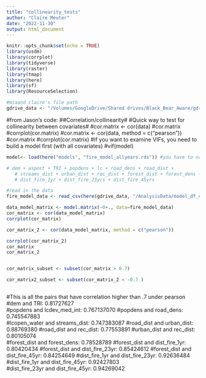 ```yaml
---
title: "collinearity_tests"
author: "Claire Meuter"
date: "2022-11-30"
output: html_document
---
```


```r
knitr::opts_chunk$set(echo = TRUE)
library(usdm)
library(corrplot)
library(tidyverse)
library(raster)
library(tmap)
library(here)
library(sf)
library(ResourceSelection)

#miaand claire's file path
gdrive_data <- "/Volumes/GoogleDrive/Shared drives/Black_Bear_Aware/gdrive_data"

```
#from Jason's code: 
##Correlation/collinearity#
#Quick way to test for collinearity between covariates#
#cor.matrix <- cor(data)
#cor.matrix
#corrplot(cor.matrix)
#cor.matrix <- cor(data, method = c("pearson"))
#cor.matrix
#corrplot(cor.matrix)
#if you want to examine VIFs, you need to build a model first (with all covariates)
#vif(model)

```r
model<- load(here("models", "fire_model_allyears.rds")) #you have to name the object "model or it will not read in right

# dem + aspect + TRI + popdens + lc + road_dens + road_dist + 
   # streams_dist + urban_dist + rec_dist + forest_dist + forest_dens + 
   # dist_fire_1yr + dist_fire_23yrs + dist_fire_45yrs

```


```r
#read in the data
fire_model_data <- read_csv(here(gdrive_data, "/AnalysisData/model_df_climate/11_28_2022/fire_model_data_allyears.csv"))

```
```r
data_model_matrix <- model.matrix(~0+., data=fire_model_data) 
cor_matrix <- cor(data_model_matrix)
corrplot(cor_matrix)

cor_matrix_2 <- cor(data_model_matrix, method = c("pearson"))

corrplot(cor_matrix_2)
cor_matrix
cor_matrix_2


cor_matrix_subset <- subset(cor_matrix > 0.7)

cor_matrix2_subset <- subset(cor_matrix_2 < -0.7 )



```
#This is all the pairs that have correlation higher than .7 under pearson
#dem and TRI: 0.81727627  
#popdens and lcdev_med_int: 0.767137070
#popdens and road_dens:   0.745547883   
#lcopen_water and streams_dist: 0.747383087
#road_dist and urban_dist: 0.88769380
#road_dist and rec_dist: 0.77553891
#urban_dist and rec_dist: 0.80105074  
#forest_dist and forest_dens: 0.78528789
#forest_dist and dist_fire_1yr: 0.80420434
#forest_dist and dist_fire_23yr: 0.85424612
#forest_dist and dist_fire_45yr: 0.84254649
#dist_fire_1yr and dist_fire_23yr: 0.92636484      
#dist_fire_1yr and dist_fire_45yr: 0.92427803      
#dist_fire_23yr and dist_fire_45yr: 0.94269042
